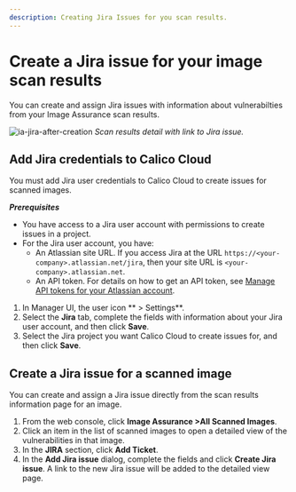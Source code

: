 ```yaml
---
description: Creating Jira Issues for you scan results.
---
```



# Create a Jira issue for your image scan results

You can create and assign Jira issues with information about vulnerabilties from your Image Assurance scan results.

![ia-jira-after-creation](/img/calico-cloud/ia-jira-after-creation.png)
*Scan results detail with link to Jira issue.*

## Add Jira credentials to Calico Cloud 

You must add Jira user credentials to Calico Cloud to create issues for scanned images.

***Prerequisites***

* You have access to a Jira user account with permissions to create issues in a project.
* For the Jira user account, you have:
  * An Atlassian site URL. If you access Jira at the URL `https://<your-company>.atlassian.net/jira`, then your site URL is `<your-company>.atlassian.net`.
  * An API token.
    For details on how to get an API token, see [Manage API tokens for your Atlassian account](https://support.atlassian.com/atlassian-account/docs/manage-api-tokens-for-your-atlassian-account/).

1. In Manager UI, the user icon <IconUser width="20"/>** > Settings**.
1. Select the **Jira** tab, complete the fields with information about your Jira user account, and then click **Save**.
1. Select the Jira project you want Calico Cloud to create issues for, and then click **Save**.

## Create a Jira issue for a scanned image

You can create and assign a Jira issue directly from the scan results information page for an image.

1. From the web console, click **Image Assurance&nbsp;>All Scanned Images**.
1. Click an item in the list of scanned images to open a detailed view of the vulnerabilities in that image.
1. In the **JIRA** section, click **Add Ticket**.
1. In the **Add Jira issue** dialog, complete the fields and click **Create Jira issue**.
   A link to the new Jira issue will be added to the detailed view page.